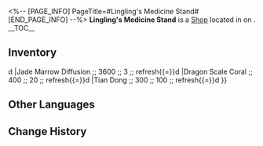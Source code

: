 <%-- [PAGE_INFO]
PageTitle=#Lingling's Medicine Stand#
[END_PAGE_INFO] --%>
{{Stub}}
{{Location Infobox
|title    = {{Icon/White|Icon Shop Materials.png}} Lingling's Medicine Stand
|image    = Shop Lingling's Medicine Stand.png
|type     = Shop
|world    = <!--to be added-->
|region   = 
|area     = <!--to be added-->
|subarea  = 
}}
{{Description|A Vidyadhara medicine trader selling her goods in the Alchemy Commission. You can purchase from her certain medicines needed on your adventure.}}
'''Lingling's Medicine Stand''' is a [[Shop]] located in <!--area--> on <!--world-->.
<!--
It is operated by [[<shopkeeper>]].
-->
__TOC__

==Inventory==
{{Shop|shop=Lingling's Medicine Stand|currency=Credit|refresh=1|total=1
|Recipe: Healing Spray ;; 5000 ;; 1
|Health Detox Pill ;; 3600 ;; 3 ;; refresh{{=}}d
|Jade Marrow Diffusion ;; 3600 ;; 3 ;; refresh{{=}}d
|Dragon Scale Coral ;; 400 ;; 20 ;; refresh{{=}}d
|Tian Dong ;; 300 ;; 100 ;; refresh{{=}}d
}}
<!--
==Location==
{{Map Embed|<map name>|<marker id>}}
--><!--
==Achievements==
{{Achievements by Category Table|topic=Lingling's Medicine Stand}}
-->
==Other Languages==
{{Other Languages
|en   = Lingling's Medicine Stand
|zhs  = 泠泠的药材摊
|zht  = 泠泠的藥材攤
|ja   = 冷の薬材屋
|ko   = 링링의 약방
|es   = Puesto de ingredientes medicinales de Lingling
|fr   = Stand pharmaceutique de Lingling
|ru   = Лоток снадобий Линлин
|th   = แผงขายยาของ Lingling
|vi   = Quầy Dược Liệu Của Lingling
|de   = Linglings Medizinstand
|id   = Lingling's Medicine Stand
|pt   = Barraca de Remédios de Lingling
}}

==Change History==
{{Change History|1.3}}